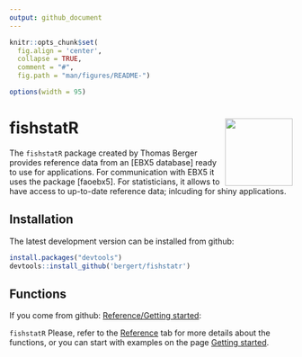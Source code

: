 ```yaml
---
output: github_document
---
```


```r
knitr::opts_chunk$set(
  fig.align = 'center',
  collapse = TRUE,
  comment = "#",
  fig.path = "man/figures/README-")

options(width = 95)
```

# fishstatR  <img src="man/figures/FishStat.png" align="right" alt="" width="120" />

The `fishstatR` package created by Thomas Berger provides reference data from an [EBX5 database] ready to use for applications. For communication with EBX5 it uses the package [faoebx5]. For statisticians, it allows to have access to up-to-date reference data; inlcuding for shiny applications.

## Installation

The latest development version can be installed from github:

```r
install.packages("devtools")
devtools::install_github('bergert/fishstatr')
```

## Functions

If you come from github: [Reference/Getting started](https://bergert.github.io/fishstatr/):

`fishstatR` Please, refer to the [Reference](reference/index.html) tab for more details about the functions, or you can start with examples on the page [Getting started ](articles/fishstat-r.html).


